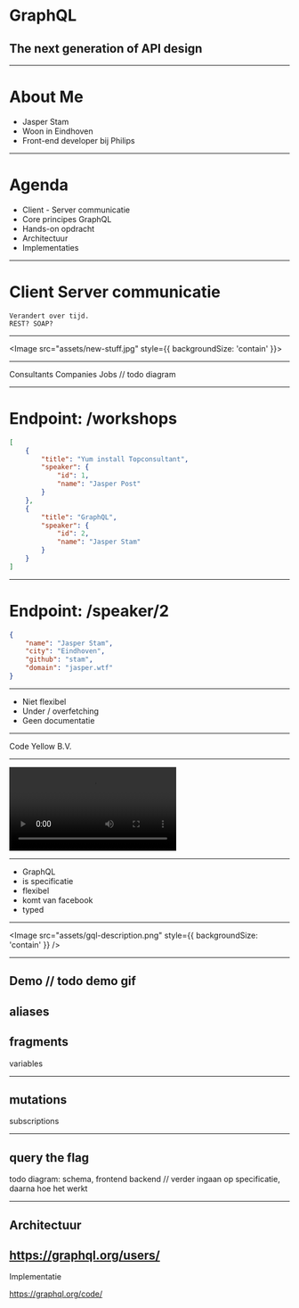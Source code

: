 

# GraphQL
## The next generation of API design
---
# About Me

- Jasper Stam
- Woon in Eindhoven
- Front-end developer bij Philips
---

# Agenda
- Client - Server communicatie
- Core principes GraphQL
- Hands-on opdracht
- Architectuur
- Implementaties

---

# Client Server communicatie

```notes
Verandert over tijd.
REST? SOAP?
```

---

<Image src="assets/new-stuff.jpg" style={{ backgroundSize: 'contain' }}></Image>

---

Consultants
Companies
Jobs
// todo diagram

---

# Endpoint: /workshops

```json
[
    {
        "title": "Yum install Topconsultant",
        "speaker": {
            "id": 1,
            "name": "Jasper Post"
        }
    },
    {
        "title": "GraphQL",
        "speaker": {
            "id": 2,
            "name": "Jasper Stam"
        }
    }
]
```

---

# Endpoint: /speaker/2

```json
{
    "name": "Jasper Stam",
    "city": "Eindhoven",
    "github": "stam",
    "domain": "jasper.wtf"
}
```
---

- Niet flexibel
- Under / overfetching
- Geen documentatie

---

Code Yellow B.V.

---

<video>
   <source src="http://i.imgur.com/rQIb4Vw.webm" type="video/webm" />
</video>

---

- GraphQL
- is specificatie
- flexibel
- komt van facebook
- typed

---

<Image src="assets/gql-description.png" style={{ backgroundSize: 'contain' }} />


---
Demo
// todo demo gif
--- 
aliases
---
fragments
---
variables

--- 
mutations
---
subscriptions

---
query the flag
---
todo diagram: schema, frontend backend
// verder ingaan op specificatie, daarna hoe het werkt

--- 
Architectuur
---
https://graphql.org/users/
---
Implementatie

https://graphql.org/code/
